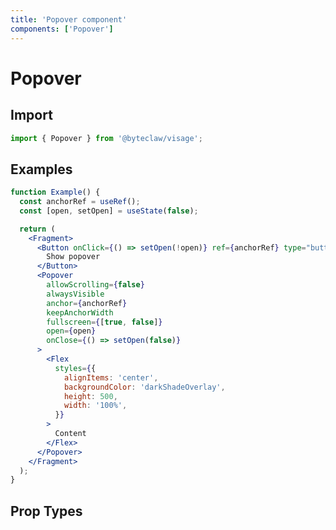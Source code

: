 ```yaml
---
title: 'Popover component'
components: ['Popover']
---
```


# Popover

## Import

```js transpile=false
import { Popover } from '@byteclaw/visage';
```

## Examples

```jsx live=true
function Example() {
  const anchorRef = useRef();
  const [open, setOpen] = useState(false);

  return (
    <Fragment>
      <Button onClick={() => setOpen(!open)} ref={anchorRef} type="button">
        Show popover
      </Button>
      <Popover
        allowScrolling={false}
        alwaysVisible
        anchor={anchorRef}
        keepAnchorWidth
        fullscreen={[true, false]}
        open={open}
        onClose={() => setOpen(false)}
      >
        <Flex
          styles={{
            alignItems: 'center',
            backgroundColor: 'darkShadeOverlay',
            height: 500,
            width: '100%',
          }}
        >
          Content
        </Flex>
      </Popover>
    </Fragment>
  );
}
```

## Prop Types

<PropTypes component="Popover" />

